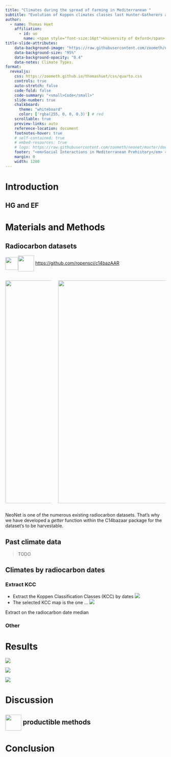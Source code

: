 ```yaml
---
title: "Climates during the spread of farming in Mediterranean "
subtitle: "Evolution of Koppen climates classes last Hunter-Gatherers and Early Farmers archaeological sites through reproductible methods"
author:
  - name: Thomas Huet
    affiliation: 
      - id: uo
        name: <span style="font-size:16pt">University of Oxford</span>
title-slide-attributes:
    data-background-image: "https://raw.githubusercontent.com/zoometh/neonet/master/results/neonet_kcc.png"
    data-background-size: "95%"
    data-background-opacity: "0.4"
    data-notes: Climate Types.
format:
  revealjs: 
    css: https://zoometh.github.io/thomashuet/css/quarto.css
    controls: true
    auto-stretch: false
    code-fold: false
    code-summary: "<small>Code</small>"
    slide-number: true
    chalkboard:
      theme: "whiteboard"
      color: ['rgba(255, 0, 0, 0.3)'] # red
    scrollable: true
    preview-links: auto
    reference-location: document
    footnotes-hover: true
    # self-contained: true
    # embed-resources: true
    # logo: https://raw.githubusercontent.com/zoometh/neonet/master/doc/img/neonet.png
    footer: "<em>Social Interactions in Mediterranean Prehistory</em> <img src='https://raw.githubusercontent.com/zoometh/neonet/master/doc/talks/2024-simep/img/simep-logo.png' style='height: 50px;vertical-align: middle;'> <https://simep2024.com/> 21-23 October 2024, Barcelona (Spain)"
    margin: 0
    width: 1200
---
```


# Introduction {background-image="https://raw.githubusercontent.com/eamena-project/eamena-arches-dev/master/www/23889489303_b3df7d8cef_o.jpg"}

## HG and EF

# Materials and Methods {background-image="https://raw.githubusercontent.com/eamena-project/eamena-arches-dev/master/www/23889489303_b3df7d8cef_o.jpg"}

## Radiocarbon datasets

<img src="https://raw.githubusercontent.com/zoometh/thomashuet/master/img/app-github.png" style="height: 40px;vertical-align: middle;"/><img src="https://raw.githubusercontent.com/zoometh/thomashuet/master/img/r-pkg-c14bazaar.png" style="height: 50px;vertical-align: middle;"/> [<https://github.com/ropensci/c14bazAAR>]{.smalltext}

::: columns
::: {.column width="30%"}
![](img/github-c14bazaar-functions-1.png){width="700" style="horizontal-align: middle;"}
:::

::: {.column width="70%"}
![](img/github-c14bazAAR-dbs.png){width="700" style="horizontal-align: middle;"}
:::
:::

::: notes
NeoNet is one of the numerous existing radiocarbon datasets. That's why we have developed a *getter* function within the C14bazaar package for the dataset's to be harvestable.
:::

## Past climate data

> TODO


## Climates by radiocarbon dates


::: {.panel-tabset}

### Extract KCC

* Extract the Koppen Classification Classes (KCC) by dates
![](https://raw.githubusercontent.com/zoometh/neonet/master/doc/talks/2024-simep/img/extract_kcc.png)
* The selected KCC map is the one ...
![](https://raw.githubusercontent.com/zoometh/neonet/master/doc/talks/2024-simep/img/extract_kcc_median.png)


::: notes
Extract on the radiocarbon date median
:::

### Other

:::


# Results {background-image="https://raw.githubusercontent.com/eamena-project/eamena-arches-dev/master/www/23889489303_b3df7d8cef_o.jpg"}

![](https://raw.githubusercontent.com/zoometh/neonet/master/results/kcc_meso_neo.png)

![](https://raw.githubusercontent.com/zoometh/neonet/master/results/Neolithic-KCC-spd.png)


![](https://raw.githubusercontent.com/zoometh/neonet/master/results/Mesolithic-KCC-spd.png)

# Discussion {background-image="https://raw.githubusercontent.com/eamena-project/eamena-arches-dev/master/www/23889489303_b3df7d8cef_o.jpg"}

## <img src='https://raw.githubusercontent.com/zoometh/thomashuet/master/img/app-prg-r.png' style='height: 50px;vertical-align: middle;'/> productible methods

# Conclusion {background-image="https://raw.githubusercontent.com/eamena-project/eamena-arches-dev/master/www/23889489303_b3df7d8cef_o.jpg"}


